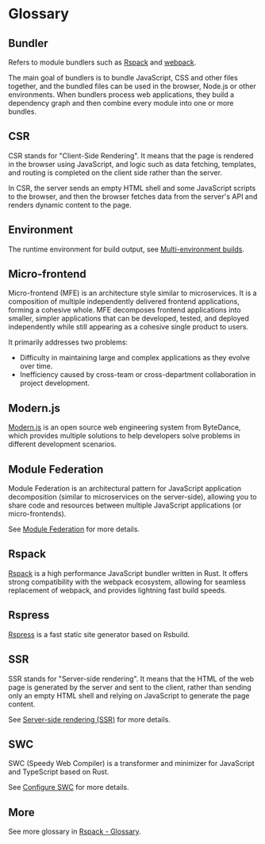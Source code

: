 # Glossary

## Bundler

Refers to module bundlers such as [Rspack](https://rspack.rs/) and [webpack](https://webpack.js.org/).

The main goal of bundlers is to bundle JavaScript, CSS and other files together, and the bundled files can be used in the browser, Node.js or other environments. When bundlers process web applications, they build a dependency graph and then combine every module into one or more bundles.

## CSR

CSR stands for "Client-Side Rendering". It means that the page is rendered in the browser using JavaScript, and logic such as data fetching, templates, and routing is completed on the client side rather than the server.

In CSR, the server sends an empty HTML shell and some JavaScript scripts to the browser, and then the browser fetches data from the server's API and renders dynamic content to the page.

## Environment

The runtime environment for build output, see [Multi-environment builds](/guide/advanced/environments).

## Micro-frontend

Micro-frontend (MFE) is an architecture style similar to microservices. It is a composition of multiple independently delivered frontend applications, forming a cohesive whole. MFE decomposes frontend applications into smaller, simpler applications that can be developed, tested, and deployed independently while still appearing as a cohesive single product to users.

It primarily addresses two problems:

- Difficulty in maintaining large and complex applications as they evolve over time.
- Inefficiency caused by cross-team or cross-department collaboration in project development.

## Modern.js

[Modern.js](https://github.com/web-infra-dev/modern.js) is an open source web engineering system from ByteDance, which provides multiple solutions to help developers solve problems in different development scenarios.

## Module Federation

Module Federation is an architectural pattern for JavaScript application decomposition (similar to microservices on the server-side), allowing you to share code and resources between multiple JavaScript applications (or micro-frontends).

See [Module Federation](/guide/advanced/module-federation) for more details.

## Rspack

[Rspack](https://rspack.rs/) is a high performance JavaScript bundler written in Rust. It offers strong compatibility with the webpack ecosystem, allowing for seamless replacement of webpack, and provides lightning fast build speeds.

## Rspress

[Rspress](https://github.com/web-infra-dev/rspress) is a fast static site generator based on Rsbuild.

## SSR

SSR stands for "Server-side rendering". It means that the HTML of the web page is generated by the server and sent to the client, rather than sending only an empty HTML shell and relying on JavaScript to generate the page content.

See [Server-side rendering (SSR)](/guide/advanced/ssr) for more details.

## SWC

SWC (Speedy Web Compiler) is a transformer and minimizer for JavaScript and TypeScript based on Rust.

See [Configure SWC](/guide/configuration/swc) for more details.

## More

See more glossary in [Rspack - Glossary](https://rspack.rs/misc/glossary).
